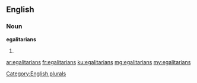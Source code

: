 ==English==

===Noun===
'''egalitarians'''

# {{plural of|[[egalitarian]]}}

[[Category:English plurals]]

[[ar:egalitarians]]
[[fr:egalitarians]]
[[ku:egalitarians]]
[[mg:egalitarians]]
[[my:egalitarians]]